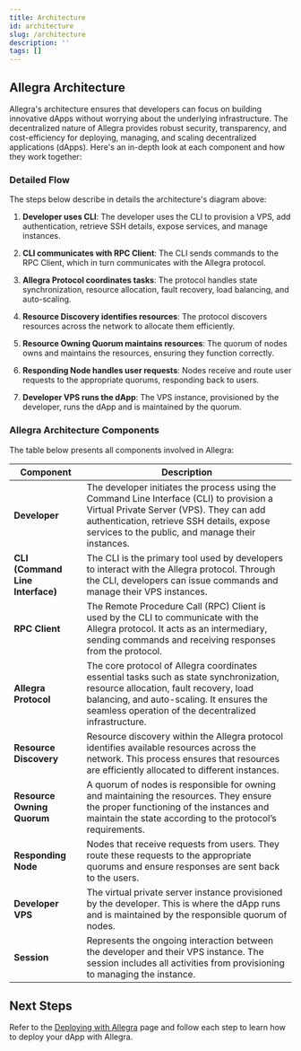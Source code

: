 ```yaml
---
title: Architecture
id: architecture
slug: /architecture
description: ''
tags: []
---
```



## Allegra Architecture

Allegra's architecture ensures that developers can focus on building innovative dApps without worrying about the underlying infrastructure. The decentralized nature of Allegra provides robust security, transparency, and cost-efficiency for deploying, managing, and scaling decentralized applications (dApps). Here's an in-depth look at each component and how they work together:

<ImageComponent className="architecture-img"/>

### Detailed Flow

The steps below describe in details the architecture's diagram above:

1. **Developer uses CLI**: The developer uses the CLI to provision a VPS, add authentication, retrieve SSH details, expose services, and manage instances.

2. **CLI communicates with RPC Client**: The CLI sends commands to the RPC Client, which in turn communicates with the Allegra protocol.

3. **Allegra Protocol coordinates tasks**: The protocol handles state synchronization, resource allocation, fault recovery, load balancing, and auto-scaling.

4. **Resource Discovery identifies resources**: The protocol discovers resources across the network to allocate them efficiently.

5. **Resource Owning Quorum maintains resources**: The quorum of nodes owns and maintains the resources, ensuring they function correctly.

6. **Responding Node handles user requests**: Nodes receive and route user requests to the appropriate quorums, responding back to users.

7. **Developer VPS runs the dApp**: The VPS instance, provisioned by the developer, runs the dApp and is maintained by the quorum.

### Allegra Architecture Components

The table below presents all components involved in Allegra:

| **Component**              | **Description**                                                                                                                                                                     |
|----------------------------|-------------------------------------------------------------------------------------------------------------------------------------------------------------------------------------|
| **Developer**              | The developer initiates the process using the Command Line Interface (CLI) to provision a Virtual Private Server (VPS). They can add authentication, retrieve SSH details, expose services to the public, and manage their instances. |
| **CLI (Command Line Interface)** | The CLI is the primary tool used by developers to interact with the Allegra protocol. Through the CLI, developers can issue commands and manage their VPS instances.                                                |
| **RPC Client**             | The Remote Procedure Call (RPC) Client is used by the CLI to communicate with the Allegra protocol. It acts as an intermediary, sending commands and receiving responses from the protocol.                           |
| **Allegra Protocol**       | The core protocol of Allegra coordinates essential tasks such as state synchronization, resource allocation, fault recovery, load balancing, and auto-scaling. It ensures the seamless operation of the decentralized infrastructure.        |
| **Resource Discovery**     | Resource discovery within the Allegra protocol identifies available resources across the network. This process ensures that resources are efficiently allocated to different instances.                                    |
| **Resource Owning Quorum** | A quorum of nodes is responsible for owning and maintaining the resources. They ensure the proper functioning of the instances and maintain the state according to the protocol’s requirements.                              |
| **Responding Node**        | Nodes that receive requests from users. They route these requests to the appropriate quorums and ensure responses are sent back to the users.                                                                               |
| **Developer VPS**          | The virtual private server instance provisioned by the developer. This is where the dApp runs and is maintained by the responsible quorum of nodes.                                                                         |
| **Session**                | Represents the ongoing interaction between the developer and their VPS instance. The session includes all activities from provisioning to managing the instance.                                                            |

## Next Steps

Refer to the [Deploying with Allegra](/allegra/deploy) page and follow each step to learn how to deploy your dApp with Allegra.
